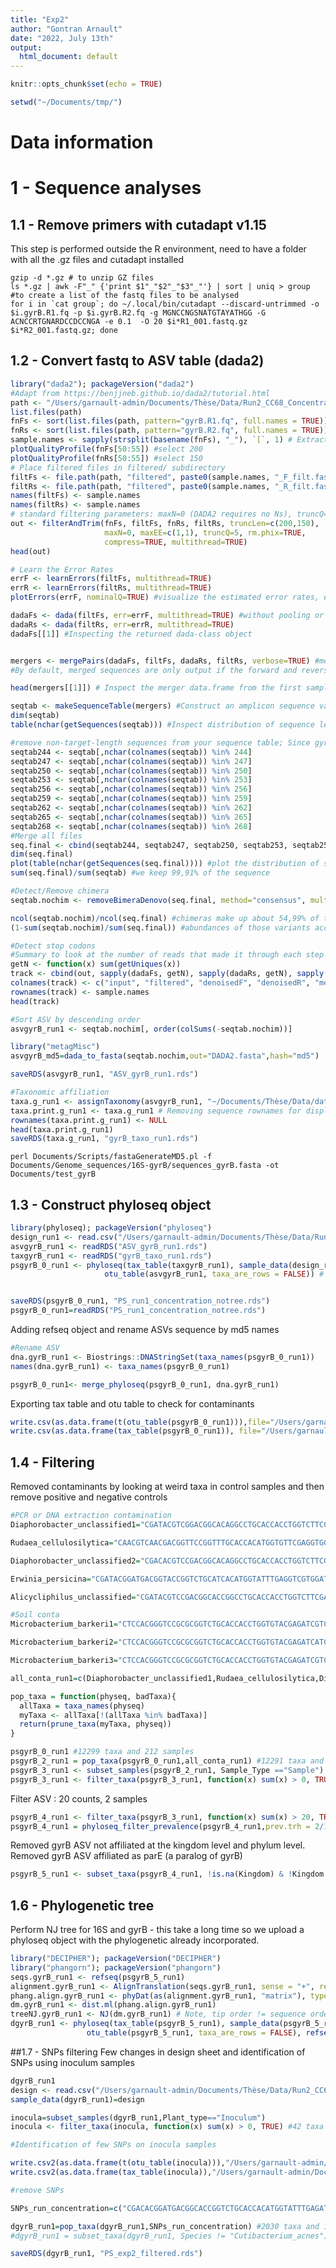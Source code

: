 ```yaml
---
title: "Exp2"
author: "Gontran Arnault"
date: "2022, July 13th"
output:
  html_document: default
---
```


```r
knitr::opts_chunk$set(echo = TRUE)
```

```r
setwd("~/Documents/tmp/")
```

# Data information


# 1 - Sequence analyses 

## 1.1 - Remove primers with cutadapt v1.15

This step is performed outside the R environment, need to have a folder with all the .gz files and cutadapt installed

```
gzip -d *.gz # to unzip GZ files
ls *.gz | awk -F"_" {'print $1"_"$2"_"$3"_"'} | sort | uniq > group #to create a list of the fastq files to be analysed 
for i in `cat group`; do ~/.local/bin/cutadapt --discard-untrimmed -o $i.gyrB.R1.fq -p $i.gyrB.R2.fq -g MGNCCNGSNATGTAYATHGG -G ACNCCRTGNARDCCDCCNGA -e 0.1  -O 20 $i*R1_001.fastq.gz $i*R2_001.fastq.gz; done
```

## 1.2 - Convert fastq to ASV table (dada2)

```r
library("dada2"); packageVersion("dada2")
#Adapt from https://benjjneb.github.io/dada2/tutorial.html
path <- "/Users/garnault-admin/Documents/Thèse/Data/Run2_CC68_Concentration/Fastq/" #directory containing the fastq files after unzipping
list.files(path)
fnFs <- sort(list.files(path, pattern="gyrB.R1.fq", full.names = TRUE)) # Forward and reverse fastq filenames have format: SAMPLENAME_R1_001.fastq and SAMPLENAME_R2_001.fastq
fnRs <- sort(list.files(path, pattern="gyrB.R2.fq", full.names = TRUE))
sample.names <- sapply(strsplit(basename(fnFs), "_"), `[`, 1) # Extract sample names, assuming filenames have format: SAMPLENAME_XXX.fastq
plotQualityProfile(fnFs[50:55]) #select 200 
plotQualityProfile(fnRs[50:55]) #select 150 
# Place filtered files in filtered/ subdirectory
filtFs <- file.path(path, "filtered", paste0(sample.names, "_F_filt.fastq.gz"))
filtRs <- file.path(path, "filtered", paste0(sample.names, "_R_filt.fastq.gz"))
names(filtFs) <- sample.names
names(filtRs) <- sample.names
# standard filtering parameters: maxN=0 (DADA2 requires no Ns), truncQ=2, rm.phix=TRUE and maxEE=2. The maxEE parameter sets the maximum number of “expected errors” allowed in a read, which is a better filter than simply averaging quality scores.
out <- filterAndTrim(fnFs, filtFs, fnRs, filtRs, truncLen=c(200,150),
                     maxN=0, maxEE=c(1,1), truncQ=5, rm.phix=TRUE,
                     compress=TRUE, multithread=TRUE) 
head(out)

# Learn the Error Rates
errF <- learnErrors(filtFs, multithread=TRUE)
errR <- learnErrors(filtRs, multithread=TRUE)
plotErrors(errF, nominalQ=TRUE) #visualize the estimated error rates, estimated error rates (black line) have to fit to the observed rates (points)

dadaFs <- dada(filtFs, err=errF, multithread=TRUE) #without pooling or pseudo-pooling (no need to detect rare ASV)
dadaRs <- dada(filtRs, err=errR, multithread=TRUE)
dadaFs[[1]] #Inspecting the returned dada-class object


mergers <- mergePairs(dadaFs, filtFs, dadaRs, filtRs, verbose=TRUE) #merge the forward and reverse reads together to obtain the full denoised sequences
#By default, merged sequences are only output if the forward and reverse reads overlap by at least 12 bases, and are identical to each other in the overlap region (but these conditions can be changed via function arguments).

head(mergers[[1]]) # Inspect the merger data.frame from the first sample

seqtab <- makeSequenceTable(mergers) #Construct an amplicon sequence variant table (ASV) table
dim(seqtab)
table(nchar(getSequences(seqtab))) #Inspect distribution of sequence lengths

#remove non-target-length sequences from your sequence table; Since gyrB is a protein-coding genes only triplets should be conserved (244-247-250-253-256-259-262-265-268)
seqtab244 <- seqtab[,nchar(colnames(seqtab)) %in% 244]
seqtab247 <- seqtab[,nchar(colnames(seqtab)) %in% 247]
seqtab250 <- seqtab[,nchar(colnames(seqtab)) %in% 250]
seqtab253 <- seqtab[,nchar(colnames(seqtab)) %in% 253]
seqtab256 <- seqtab[,nchar(colnames(seqtab)) %in% 256]
seqtab259 <- seqtab[,nchar(colnames(seqtab)) %in% 259]
seqtab262 <- seqtab[,nchar(colnames(seqtab)) %in% 262]
seqtab265 <- seqtab[,nchar(colnames(seqtab)) %in% 265]
seqtab268 <- seqtab[,nchar(colnames(seqtab)) %in% 268]
#Merge all files
seq.final <- cbind(seqtab244, seqtab247, seqtab250, seqtab253, seqtab256, seqtab259, seqtab262, seqtab265, seqtab268) 
dim(seq.final)
plot(table(nchar(getSequences(seq.final)))) #plot the distribution of sequence lengths
sum(seq.final)/sum(seqtab) #we keep 99,91% of the sequence

#Detect/Remove chimera
seqtab.nochim <- removeBimeraDenovo(seq.final, method="consensus", multithread=TRUE, verbose=TRUE)

ncol(seqtab.nochim)/ncol(seq.final) #chimeras make up about 54,99% of the merged sequence variants
(1-sum(seqtab.nochim)/sum(seq.final)) #abundances of those variants account for only about 13% of the merged sequence reads

#Detect stop codons
#Summary to look at the number of reads that made it through each step in the pipeline
getN <- function(x) sum(getUniques(x))
track <- cbind(out, sapply(dadaFs, getN), sapply(dadaRs, getN), sapply(mergers, getN), rowSums(seqtab.nochim))
colnames(track) <- c("input", "filtered", "denoisedF", "denoisedR", "merged", "nonchim")
rownames(track) <- sample.names
head(track)

#Sort ASV by descending order
asvgyrB_run1 <- seqtab.nochim[, order(colSums(-seqtab.nochim))]

library("metagMisc")
asvgyrB_md5=dada_to_fasta(seqtab.nochim,out="DADA2.fasta",hash="md5")

saveRDS(asvgyrB_run1, "ASV_gyrB_run1.rds")

#Taxonomic affiliation
taxa.g_run1 <- assignTaxonomy(asvgyrB_run1, "~/Documents/Thèse/Data/database/train_set_gyrB_v5.fa.gz", multithread=TRUE)
taxa.print.g_run1 <- taxa.g_run1 # Removing sequence rownames for display only
rownames(taxa.print.g_run1) <- NULL
head(taxa.print.g_run1)
saveRDS(taxa.g_run1, "gyrB_taxo_run1.rds")

```

```
perl Documents/Scripts/fastaGenerateMD5.pl -f
Documents/Genome_sequences/16S-gyrB/sequences_gyrB.fasta -ot
Documents/test_gyrB
```

## 1.3 - Construct phyloseq object

```r
library(phyloseq); packageVersion("phyloseq")
design_run1 <- read.csv("/Users/garnault-admin/Documents/Thèse/Data/Run2_CC68_Concentration/Design_run1_conc.csv", sep = ";",  check.names=FALSE, row.names=1)
asvgyrB_run1 <- readRDS("ASV_gyrB_run1.rds")
taxgyrB_run1 <- readRDS("gyrB_taxo_run1.rds")
psgyrB_0_run1 <- phyloseq(tax_table(taxgyrB_run1), sample_data(design_run1),
                     otu_table(asvgyrB_run1, taxa_are_rows = FALSE)) # 12299 taxa and 212 samples


saveRDS(psgyrB_0_run1, "PS_run1_concentration_notree.rds") 
psgyrB_0_run1=readRDS("PS_run1_concentration_notree.rds")
```

Adding refseq object and rename ASVs sequence by md5 names 

```r
#Rename ASV
dna.gyrB_run1 <- Biostrings::DNAStringSet(taxa_names(psgyrB_0_run1))
names(dna.gyrB_run1) <- taxa_names(psgyrB_0_run1)

psgyrB_0_run1<- merge_phyloseq(psgyrB_0_run1, dna.gyrB_run1)

```

Exporting tax table and otu table to check for contaminants

```r
write.csv(as.data.frame(t(otu_table(psgyrB_0_run1))),file="/Users/garnault-admin/Documents/Thèse/Analyses/SynCom/Run1/Metabarcoding/ASV_tablerunConcentration.csv")
write.csv(as.data.frame(tax_table(psgyrB_0_run1)), file="/Users/garnault-admin/Documents/Thèse/Analyses/SynCom/Run1/Metabarcoding/tax_table_concentration.csv")
```

## 1.4 - Filtering

Removed contaminants by looking at weird taxa in control samples and then remove positive and negative controls

```r

#PCR or DNA extraction contamination
Diaphorobacter_unclassified1="CGATACGTCGGACGGCACAGGCCTGCACCACCTGGTCTTCGAGGTGGTGGACAACTCCATCGACGAGGCCCTGGCCGGCCACTGCGACGACATCGTCGTCACCATCCACACCGACAACTCCATCAGCGTGGTGGACAACGGCCGCGGCATTCCCACCGGCGTGAAGATGGACGACAAGCACGAGCCCAAGCGCTCGGCCGCCGAGATCGCGCTGACCGAACTGCACGCCGGTGGCAAGTTCAACCAGAACAGCTACAAGGTC"

Rudaea_cellulosilytica="CAACGTCAACGACGGTTCCGGTTTGCACCACATGGTGTTCGAGGTGGTGGACAACTCGGTCGACGAGGCGCTCGCCGGCCATGCCGATGCCGTGCTGGTGAAAATCCATGCGGATGGCTCGGTTTCGGTTTCGGATAACGGCCGCGGCATCCCGGTGGGCCGGCATGCGACGGAAAGCGAAAAGCAGGGCCGCGACGTCTCCGCTGCCGAAGTGGTAATGACGGTGCTGCACGCCGGCGGCAAATTCGATGACAACAGCTACAAGGTT"

Diaphorobacter_unclassified2="CGACACGTCCGACGGCACAGGCCTGCACCACCTGGTCTTCGAGGTGGTGGACAACTCCATCGACGAGGCCCTGGCCGGCCACTGCGACGACATCGTCGTCACCATCCACACCGACAACTCCATCAGCGTGGTGGACAACGGCCGCGGCATTCCCACCGGCGTGAAGATGGACGACAAGCACGAGCCCAAGCGCTCGGCCGCCGAGATCGCGCTGACCGAACTGCACGCCGGTGGCAAGTTCAACCAGAACAGCTACAAGGTC"

Erwinia_persicina="CGATACGGATGACGGTACCGGTCTGCATCACATGGTATTTGAGGTCGTGGATAACGCCATTGACGAAGCGCTCGCCGGTCACTGTTCCGATATTCTTGTCACTATTCATGCTGATAACTCCGTTTCCGTTGTGGATGATGGCCGTGGTATTCCGACCGGTATTCACGAAGAAGAAGGCATCTCAGCTGCTGAAGTGATCATGACCGTGCTGCACGCCGGCGGTAAGTTCGACGATAACTCTTATAAAGTC"

Alicycliphilus_unclassified="CGATACGTCCGACGGCACCGGCCTGCACCACCTGGTCTTCGAGGTGGTGGACAACTCCATCGACGAGGCCCTGGCCGGCCACTGCGACGACATCGTCGTCACCATCCACACCGACAACTCGATCAGCGTGGTGGACAACGGCCGCGGCATTCCCACCGGCGTGAAGATGGACGACAAGCACGAGCCCAAGCGCTCGGCCGCCGAGATCGCCCTGACCGAGCTGCACGCCGGCGGCAAGTTCAACCAGAACAGCTACAAGGTC"

#Soil conta
Microbacterium_barkeri1="CTCCACGGGTCCGCGCGGTCTGCACCACCTGGTGTACGAGATCGTCGACAACTCGGTCGACGAGGCCCTCGCGGGGTACGCCGACACGATCCTGGTGACGATGCTCGCCGACGGCGGGGTCCGCGTGGTGGACAACGGCCGTGGCATCCCCGTCGATCCGCACTCCTCCGACCCGAACAAGTCGACGGTCGAGGTCGTGCTGACGATCCTGCACGCCGGCGGCAAGTTCGGCGGCGGCGCCTACGCGGTC"

Microbacterium_barkeri2="CTCCACGGGTCCGCGCGGTCTGCACCACCTGGTGTACGAGATCATCGACAACTCGGTCGACGAGGCCCTCGCGGGGTACGCCGACACGATCCTGGTGACGATGCTCGCCGACGGCGGGGTCCGCGTGGTGGACAACGGCCGTGGCATCCCCGTCGATCCGCACTCCTCCGACCCGAACAAGTCGACGGTCGAGGTCGTGCTGACGATCCTGCACGCCGGCGGCAAGTTCGGCGGCGGCGCCTACGCGGTC"

Microbacterium_barkeri3="CTCCACGGGTCCGCGCGGTCTGCACCACCTGGTGTACGAGATCGTCGACAACTCGGTCGTCGAGGCCCTCGCGGGGTACGCCGACACGATCCTGGTGACGATGCTCGCCGACGGCGGGGTCCGCGTGGTGGACAACGGCCGTGGCATCCCCGTCGATCCGCACTCCTCCGACCCGAACAAGTCGACGGTCGAGGTCGTGCTGACGATCCTGCACGCCGGCGGCAAGTTCGGCGGCGGCGCCTACGCGGTC"

all_conta_run1=c(Diaphorobacter_unclassified1,Rudaea_cellulosilytica,Diaphorobacter_unclassified2,Erwinia_persicina,Alicycliphilus_unclassified,Microbacterium_barkeri1,Microbacterium_barkeri2,Microbacterium_barkeri3)

pop_taxa = function(physeq, badTaxa){
  allTaxa = taxa_names(physeq)
  myTaxa <- allTaxa[!(allTaxa %in% badTaxa)]
  return(prune_taxa(myTaxa, physeq))
}

psgyrB_0_run1 #12299 taxa and 212 samples
psgyrB_2_run1 = pop_taxa(psgyrB_0_run1,all_conta_run1) #12291 taxa and 212 samples
psgyrB_3_run1 <- subset_samples(psgyrB_2_run1, Sample_Type =="Sample") 
psgyrB_3_run1 <- filter_taxa(psgyrB_3_run1, function(x) sum(x) > 0, TRUE) #12026 taxa and 198 samples


```

Filter ASV :  20 counts, 2 samples

```r

psgyrB_4_run1 <- filter_taxa(psgyrB_3_run1, function(x) sum(x) > 20, TRUE) #ASVs must have at least 20 reads   --> 3200 taxa and 198 samples 
psgyrB_4_run1 = phyloseq_filter_prevalence(psgyrB_4_run1,prev.trh = 2/198,abund.trh = NULL ) #ASVs must be found in at least 2 samples -->  2716 taxa and 198 samples


```

Removed gyrB ASV not affiliated at the kingdom level and phylum level.
Removed gyrB ASV affiliated as parE (a paralog of gyrB)

```r
psgyrB_5_run1 <- subset_taxa(psgyrB_4_run1, !is.na(Kingdom) & !Kingdom %in% c("parE") & !is.na(Phylum)) ## 2043 taxa and 198 samples
```

## 1.6 - Phylogenetic tree
Perform NJ tree for 16S and gyrB - this take a long time so we upload a phyloseq object with the phylogenetic already incorporated.
```r
library("DECIPHER"); packageVersion("DECIPHER")
library("phangorn"); packageVersion("phangorn")
seqs.gyrB_run1 <- refseq(psgyrB_5_run1)
alignment.gyrB_run1 <- AlignTranslation(seqs.gyrB_run1, sense = "+", readingFrame = 2, type ="DNAStringSet") 
phang.align.gyrB_run1 <- phyDat(as(alignment.gyrB_run1, "matrix"), type="DNA")
dm.gyrB_run1 <- dist.ml(phang.align.gyrB_run1)
treeNJ.gyrB_run1 <- NJ(dm.gyrB_run1) # Note, tip order != sequence order
dgyrB_run1 <- phyloseq(tax_table(psgyrB_5_run1), sample_data(psgyrB_5_run1),
                 otu_table(psgyrB_5_run1, taxa_are_rows = FALSE), refseq(psgyrB_5_run1), phy_tree(treeNJ.gyrB_run1)) #2043 taxa and 198 samples

```

##1.7 - SNPs filtering
Few changes in design sheet and identification of SNPs using inoculum samples

```r
dgyrB_run1
design <- read.csv("/Users/garnault-admin/Documents/Thèse/Data/Run2_CC68_Concentration/Design_run1_conc.csv", sep = ";",  check.names=FALSE, row.names=1)
sample_data(dgyrB_run1)=design

inocula=subset_samples(dgyrB_run1,Plant_type=="Inoculum") 
inocula <- filter_taxa(inocula, function(x) sum(x) > 0, TRUE) #42 taxa and 8 samples

#Identification of few SNPs on inocula samples

write.csv2(as.data.frame(t(otu_table(inocula))),"/Users/garnault-admin/Documents/Thèse/Data/Run2_CC68_Concentration/Looking_for_SNPs_run1.csv")
write.csv2(as.data.frame(tax_table(inocula)),"/Users/garnault-admin/Documents/Thèse/Data/Run2_CC68_Concentration/Looking_for_SNPs_tax_run1.csv")

#remove SNPs

SNPs_run_concentration=c("CGACACGGATGACGGCACCGGTCTGCACCACATGGTATTTGAGATTGTGGATAACGCTATCGACGAAGCGCTCGCGGGTCACTGTAAAGACATCGTGGTGACCATCCACGCCGACAACTCCGTCTCCGTAACCGATGATGGCCGTGGCATCCCGACCGGTATCCACCCGGAAGAGGGCGTCTCTGCGGCGGAAGTGATCATGACCGTCCTGCACGCAGGCGGTAAGTTCGATGATAACTCCTATAAAGTC","CGACACGGATGACGGCACCGGTCTGCACCACATGGTATTTGAGGTTGTGGATAACGCTATCGACGAAGCGCTCGCGGGTCACTGTAAAGACATCGTGGTGACGATCCACGCCGACAACTCCGTCTCCGTAACCGATGATGGCCGTGGCATCCCGACCGGTATCCACCCTGAAGAGGGCGTCTCTGCAGCGGAAGTTATCATGACCGTCCTGCACGCAGGCGGTAAGTTCGATGATAACTCCTATAAAGTA","CGACACCTCGGACGGCACCGGCCTGCACCACCTGGTGTTCGAAATCCTCGACAACTCGATCGACGAAGCGCTGGCCGGTTATTGCACCGAGATCCACGTCACCATCCACTCCGACAACTCGATTTCGATCACCGACAACGGCCGCGGCATTCCGACCGGCGTCAAGATGGACGACAAGCACGAGCCAAAGCGCTCGGCAACCGAGATCGCCCTGACCGAACTGCACGCGGGCGGCAAGTTCAACCAGAACTCCTACAAGGTG","CGATACCGATGACGGTACCGGTCTGCATCACATGGTATTCGAGATCGTGGATAACGCAATCGACGAAGCGCTCGCTGGTCACTGTAGTGACATTGTGGTCACCATCCATGCCGATAACTCCGTATCGGTGCAGGATGATGGACGCGGCATTCCTACCGGTATTCACGAAGAAGAGGGCATCTCTGCCGCTGAAGTGATCATGACCGTGCTGCATGCTGGCGGTAAGTTCGATGATAACTCCTATAAAGTC","CGATACCGATGACGGTACCGGTCTGCATCACATGGTATTCGAGGTCGTGGATAATGCAATCGACGAAGCGCTCGCTGGTCACTGTAGTGACATTGTGGTCACCATCCATGCCGATAACTCCGTATCGGTGCAGGATGATGGACGCGGCATTCCTACCGGTATTCACGAAGAAGAGGGCATCTCTGCCGCTGAAGTGATCATGACCGTGCTGCATGCTGGCGGTAAGTTCGATGATAACTCCTATAAAGTC","TGACACCGACGATGGCAGCGGTCTGCACCACATGGTGTTCGAGGTGGTCGATAACTCGATCGACGAAGCTTTGGCCGGCCACTGCGACGACATCAGCATCATCATTCACCCGGATGAGTCCATCACCGTTCGCGACAACGGCCGTGGCATCCCGGTAGACGTGCACAAAGAAGAAGGTGTTTCGGCTGCAGAGGTCATCATGACCGTGTTGCACGCCGGCGGTAAGTTCGACGACAACTCCTACAAAGTA","CGACACTGATGACGGTAGCGGTCTGCACCACATGGTGTTCGAGATGGTCGACAACTCCATCGACGAAGCTTTGGCCGGTCACTGCGACGACATCAGCATCATCATCCACCCGGATGAATCCATTACCGTGCGCGACAACGGTCGTGGCATTCCGGTAGATGTGCACAAAGAAGAAGGCGTTTCGGCGGCAGAGGTCATCATGACCGTGCTCCACGCTGGCGGTAAGTTCGACGATAACTCCTATAAAGTA","TGATACCGATGATGGCAGCGGTCTGCACCACATGGTGTTCGAGGTGGTCGATAACTCGATCGACGAAGCTTTGGCCGGTCACTGCGACGACATCAGTATCATCATCCACCCGGACGAATCCATCACCGTGCGCGACAACGGTCGCGGCATCCCGGTAGATGTGCATAAAGAAGAAGGCGTTTCGGCGGCAGAGGTCATCATGACCGTGCTCCACGCCGGCGGTAAGTTCGACGACAACTCCTACAAAGTA","TGACACCGACGATGGCAGCGGTCTGCACCACATGGTGTTCGAGATGGTCGACAACTCGATCGACGAAGCCCTCGCCGGCCATTGCGACGACATCAGCATCATCATCCACCCGGACGAGTCCATCACCGTTAAAGACAACGGTCGTGGCATCCCGGTAGACGTGCATAAAGAGGAAGGCGTTTCTGCCGCTGAGGTCATCATGACCGTCCTTCACGCTGGCGGTAAGTTCGACGACAACTCCTACAAGGTT","CGATACAGACGACGGTAGCGGTCTGCATCACATGGTATTCGAAATGGTTGATAACTCGATCGACGAAGCATTGGCAGGCCATTGCGACGACATCAGTATCATCATCCACCCTGACGAATCGATCACCGTCCGCGACAACGGTCGCGGTATTCCGGTAGACGTGCACAAAGAAGAAGGCGTGTCGGCAGCTGAGGTCATCATGACCGTGCTCCACGCTGGCGGTAAGTTCGACGACAACTCGTACAAGGTG","CGATACGGATGACGGGTCCGGCCTGCATCACATGGTCTATGAAATTGTCGATAACGCGATCGACGAAGCGCTTGCCGGTCATGCCGATATCGTAACCGTTACGCTCAATGCCGATGGCTCTGTCAGCGTCACCGATAACGGCCGTGGTATTCCGACGGATATCCATAAGGAAGAAGGCGTTTCGGCAGCCGAGGTCATCATGACCCAGCTGCATGCCGGCGGCAAATTCGACCAGAATTCCTACAAGGTT","CGACACCGACGACGGTTCGGGCCTCCACCACATGGTGTTCGAGATGTCGGACAATGCGATCGACGAGGCGCTGGCGGGGCATTGCGACCGCATCGACATCCAGCTGAACGCCGACGGGTCGGTCAGCGTCACCGATAACGGTCGCGGCATCCCGACCGGCATCCACCCCGAAGAGGGCGTGTCGGCGGCCGAGGTCATCATGACCCAGCTCCATGCGGGCGGAAAGTTCGAGAATACCAGCGACGATAACGCCTATAAGGTG","CGACGTCCATGACGGTACCGGTCTGCACCACATGGTGTTCGAGGTCGTCGACAACTCCATCGATGAAGCCTTGGCCGGCCACGCCGACCACGTGTCTGTGATGATTCACGCCGATGGCTCGGTCTCCGTCTCCGACAACGGTCGCGGTATCCCGACCGGCAAGCACGAGCAGATGAGCAAGAAGCTCGACCGCGACGTGTCTGCTGCCGAAGTGGTCATGACCGTGCTGCACGCAGGCGGCAAGTTCGACGACAACAGCTACAAGGTG")

dgyrB_run1=pop_taxa(dgyrB_run1,SNPs_run_concentration) #2030 taxa and 198 samples
#dgyrB_run1 = subset_taxa(dgyrB_run1, Species != "Cutibacterium_acnes")  #898 taxa and 198 samples

saveRDS(dgyrB_run1, "PS_exp2_filtered.rds") 


```








